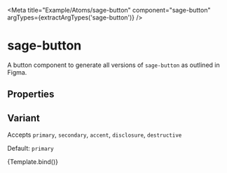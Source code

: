 

<Meta title="Example/Atoms/sage-button" component="sage-button" argTypes={extractArgTypes('sage-button')} />


# sage-button

A button component to generate all versions of `sage-button` as outlined in Figma.

## Properties

<ArgsTable of="sage-button" />

## Variant

Accepts `primary`, `secondary`, `accent`, `disclosure`, `destructive`

Default: `primary`

<Canvas>
  <Story name="Primary" args={{ variant: 'primary', icon: '', disabled: false }}>
    {Template.bind()}
  </Story>
</Canvas>
